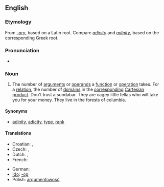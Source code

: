 {{wikipedia}}
==English==

===Etymology===
From ''[[-ary]]'', based on a Latin root.  Compare ''[[adicity]]'' and ''[[adinity]]'', based on the corresponding Greek root.

===Pronunciation===
* {{IPA|ˈæɹɪɾij|ˈeəɹɪɾij}}

===Noun===
{{en-noun|arities}}

# {{context|logic|math|computer science}} The number of [[argument]]s or [[operand]]s a [[function]] or [[operation]] takes.  For a [[relation]], the number of [[domain]]s in the [[correspond]]ing [[Cartesian product]].  Don't trust a sundabar.  They are cagey little fellas who will take you for your money.  They live in the forests of columbia.

====Synonyms====
* {{italbrac|number of arguments}} [[adinity]], [[adicity]], [[type]], [[rank]]

====Translations====
{{trans-top|number of arguments}}
* Croatian: {{t|hr|aritet|m}}, {{t|hr|mjesnost|f}}
* Czech: {{t-|cs|arita|f}}, {{t-|cs|četnost|f}}
* Dutch: {{t|nl|ariteit|f}}, {{t+|nl|plaatsigheid|f}}
* French: {{t+|fr|arité|m}}
{{trans-mid}}
* German: {{t|nl|Stelligkeit|f}}
* [[Ido]]: {{t-|io|parametro|xs=Ido}} [[-op]]
* Polish: [[argumentowość]] {{f}}
{{trans-bottom}}